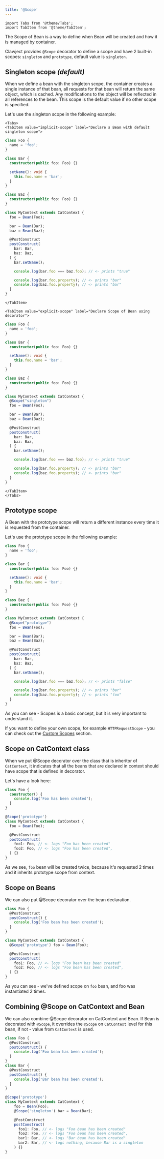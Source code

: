 ```yaml
---
title: '@Scope'
---
```


```mdx-code-block
import Tabs from '@theme/Tabs';
import TabItem from '@theme/TabItem';
```

The Scope of Bean is a way to define when Bean will be created and how it is managed by container.

Clawject provides `@Scope` decorator to define a scope and have 2 built-in scopes:
`singleton` and `prototype`, default value is `singleton`.

## Singleton scope *(default)*

When we define a bean with the singleton scope, the container creates a single instance of that bean,
all requests for that bean will return the same object, which is cached.
Any modifications to the object will be reflected in all references to the bean.
This scope is the default value if no other scope is specified.

Let's use the singleton scope in the following example:

```mdx-code-block
<Tabs>
<TabItem value="implicit-scope" label="Declare a Bean with default singleton scope">
```

```ts
class Foo {
  name = 'foo';
}

class Bar {
  constructor(public foo: Foo) {}

  setName(): void {
    this.foo.name = 'bar';
  }
}

class Baz {
  constructor(public foo: Foo) {}
}

class MyContext extends CatContext {
  foo = Bean(Foo);

  bar = Bean(Bar);
  baz = Bean(Baz);

  @PostConstruct
  postConstruct(
    bar: Bar,
    baz: Baz,
  ) {
    bar.setName();

    console.log(bar.foo === baz.foo); // <- prints "true"

    console.log(bar.foo.property); // <- prints "bar"
    console.log(baz.foo.property); // <- prints "bar"
  }
}
```

```mdx-code-block
</TabItem>

<TabItem value="explicit-scope" label="Declare Scope of Bean using decorator">
```

```ts
class Foo {
  name = 'foo';
}

class Bar {
  constructor(public foo: Foo) {}

  setName(): void {
    this.foo.name = 'bar';
  }
}

class Baz {
  constructor(public foo: Foo) {}
}

class MyContext extends CatContext {
  @Scope("singleton")
  foo = Bean(Foo);

  bar = Bean(Bar);
  baz = Bean(Baz);

  @PostConstruct
  postConstruct(
    bar: Bar,
    baz: Baz,
  ) {
    bar.setName();

    console.log(bar.foo === baz.foo); // <- prints "true"

    console.log(bar.foo.property); // <- prints "bar"
    console.log(baz.foo.property); // <- prints "bar"
  }
}
```

```mdx-code-block
</TabItem>
</Tabs>
```

## Prototype scope

A Bean with the prototype scope will return a different instance every time it is requested from the container.

Let's use the prototype scope in the following example:

```ts
class Foo {
  name = 'foo';
}

class Bar {
  constructor(public foo: Foo) {}

  setName(): void {
    this.foo.name = 'bar';
  }
}

class Baz {
  constructor(public foo: Foo) {}
}

class MyContext extends CatContext {
  @Scope("prototype")
  foo = Bean(Foo);

  bar = Bean(Bar);
  baz = Bean(Baz);

  @PostConstruct
  postConstruct(
    bar: Bar,
    baz: Baz,
  ) {
    bar.setName();

    console.log(bar.foo === baz.foo); // <- prints "false"

    console.log(bar.foo.property); // <- prints "bar"
    console.log(baz.foo.property); // <- prints "foo"
  }
}
```

As you can see - Scopes is a basic concept, but it is very important to understand it.

If you want to define your own scope, for example `HTTPRequestScope` - you can check out the [Custom Scopes](/docs/advanced-concepts/custom-scopes.mdx) section.

## Scope on CatContext class

When we put @Scope decorator over the class that is inheritor of `CatContext`,
it indicates that all the beans that are declared in context should have scope that is defined in decorator.

Let's have a look here:

```ts
class Foo {
  constructor() {
    console.log('Foo has been created');
  }
}

@Scope('prototype')
class MyContext extends CatContext {
  foo = Bean(Foo);

  @PostConstruct
  postConstruct(
    foo1: Foo, // <- logs "Foo has been created"
    foo2: Foo, // <- logs "Foo has been created",
  ) {}
}
```

As we see, `foo` bean will be created twice,
because it's requested 2 times and it inherits prototype scope from context.

## Scope on Beans

We can also put @Scope decorator over the bean declaration.

```ts
class Foo {
  @PostConstruct
  postConstruct() {
    console.log('Foo bean has been created');
  }
}

class MyContext extends CatContext {
  @Scope('prototype') foo = Bean(Foo);

  @PostConstruct
  postConstruct(
    foo1: Foo, // <- logs "Foo bean has been created"
    foo2: Foo, // <- logs "Foo bean has been created",
  ) {}
}
```

As you can see - we've defined scope on `foo` bean, and foo was instantiated 2 times.

## Combining @Scope on CatContext and Bean

We can also combine @Scope decorator on CatContext and Bean.
If Bean is decorated with `@Scope`, it overrides the `@Scope` on `CatContext` level for this bean,
if not - value from `CatContext` is used.

```ts
class Foo {
  @PostConstruct
  postConstruct() {
    console.log('Foo bean has been created');
  }
}
class Bar {
  @PostConstruct
  postConstruct() {
    console.log('Bar bean has been created');
  }
}

@Scope('prototype')
class MyContext extends CatContext {
    foo = Bean(Foo);
    @Scope('singleton') bar = Bean(Bar);

    @PostConstruct
    postConstruct(
      foo1: Foo, // <- logs "Foo bean has been created"
      foo2: Foo, // <- logs "Foo bean has been created",
      bar1: Bar, // <- logs "Bar bean has been created"
      bar2: Bar, // <- logs nothing, because Bar is a singleton
    ) {}
}
```
